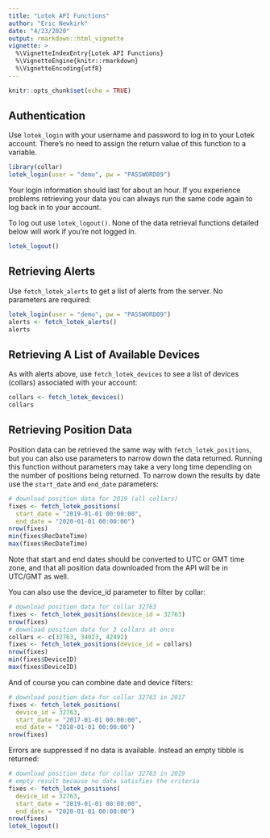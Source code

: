 ```yaml
---
title: "Lotek API Functions"
author: "Eric Newkirk"
date: "4/23/2020"
output: rmarkdown::html_vignette
vignette: >
  %\VignetteIndexEntry{Lotek API Functions}
  %\VignetteEngine{knitr::rmarkdown}
  %\VignetteEncoding{utf8}
---
```


```r
knitr::opts_chunk$set(echo = TRUE)
```

## Authentication

Use `lotek_login` with your username and password to log in to your Lotek account. There's no need to assign the return value of this function to a variable.

```r
library(collar)
lotek_login(user = "demo", pw = "PASSWORD09")
```

Your login information should last for about an hour. If you experience problems retrieving your data you can always run the same code again to log back in to your account.

To log out use `lotek_logout()`. None of the data retrieval functions detailed below will work if you're not logged in.

```r
lotek_logout()
```

## Retrieving Alerts

Use `fetch_lotek_alerts` to get a list of alerts from the server. No parameters are required:

```r
lotek_login(user = "demo", pw = "PASSWORD09")
alerts <- fetch_lotek_alerts()
alerts
```

## Retrieving A List of Available Devices

As with alerts above, use `fetch_lotek_devices` to see a list of devices (collars) associated with your account:

```r
collars <- fetch_lotek_devices()
collars
```

## Retrieving Position Data

Position data can be retrieved the same way with `fetch_lotek_positions`, but you can also use parameters to narrow down the data returned. Running this function without parameters may take a very long time depending on the number of positions being returned. To narrow down the results by date use the `start_date` and `end_date` parameters:

```r
# download position data for 2019 (all collars)
fixes <- fetch_lotek_positions(
  start_date = "2019-01-01 00:00:00", 
  end_date = "2020-01-01 00:00:00")
nrow(fixes)
min(fixes$RecDateTime)
max(fixes$RecDateTime)
```

Note that start and end dates should be converted to UTC or GMT time zone, and that all position data downloaded from the API will be in UTC/GMT as well.

You can also use the device_id parameter to filter by collar:

```r
# download position data for collar 32763
fixes <- fetch_lotek_positions(device_id = 32763)
nrow(fixes)
# download position data for 3 collars at once
collars <- c(32763, 34023, 42492)
fixes <- fetch_lotek_positions(device_id = collars)
nrow(fixes)
min(fixes$DeviceID)
max(fixes$DeviceID)
```

And of course you can combine date and device filters:

```r
# download position data for collar 32763 in 2017
fixes <- fetch_lotek_positions(
  device_id = 32763,
  start_date = "2017-01-01 00:00:00", 
  end_date = "2018-01-01 00:00:00")
nrow(fixes)
```

Errors are suppressed if no data is available. Instead an empty tibble is returned:

```r
# download position data for collar 32763 in 2019
# empty result because no data satisfies the criteria
fixes <- fetch_lotek_positions(
  device_id = 32763,
  start_date = "2019-01-01 00:00:00", 
  end_date = "2020-01-01 00:00:00")
nrow(fixes)
lotek_logout()
```

